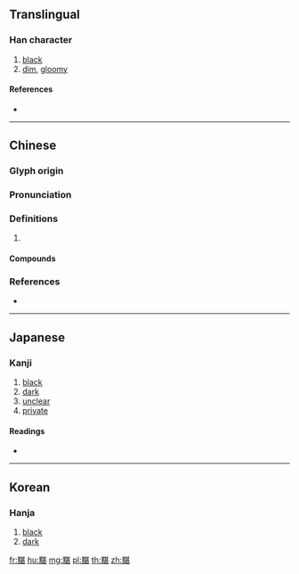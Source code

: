 {{character info/new}}
==Translingual==

===Han character===
{{Han char|rn=203|rad=黑|as=09|sn=21|four=64311|canj=WFTMV}}

# [[black]]
# [[dim]], [[gloomy]]

====References====
* {{Han ref|kx=1521.190|dkj=48156|dj=2056.130|hdz=74752.060|uh=9EEE|ud=40686|bh=F6CC|bd=63180}}

----

==Chinese==
{{zh-forms}}

===Glyph origin===
{{Han etym}}

===Pronunciation===
{{zh-pron
|m=dǎn
|c=taan2,taam2,taam5,taam3,sam6,daam6
|mc=y
|oc=y
|cat=
}}
{{attention|yue|adjust per ref}}

===Definitions===
{{zh-hanzi}}

# {{rfdef|zh}}

====Compounds====
{{zh-der|黤黮|黮闇|黯黮}}

===References===
* {{R:yue:Hanzi}}

----

==Japanese==

===Kanji===
{{ja-kanji|grade=|rs=黑09}}

# [[black]]
# [[dark]]
# [[unclear]]
# [[private]]

====Readings====
* {{ja-readings|on=[[たん]] (tan), [[どん]] (don), [[だん]] (dan), [[ちん]] (chin), [[じん]] (jin)|kun=[[くろい]] (kuroi)}}

----

==Korean==

===Hanja===
{{ko-hanja|hangeul=담|eumhun=|rv=dam|mr=tam|y=tam}}

# [[black]]
# [[dark]]

[[fr:黮]]
[[hu:黮]]
[[mg:黮]]
[[pl:黮]]
[[th:黮]]
[[zh:黮]]